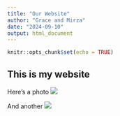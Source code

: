 ```yaml
---
title: "Our Website"
author: "Grace and Mirza"
date: "2024-09-10"
output: html_document
---
```


```r
knitr::opts_chunk$set(echo = TRUE)
```

## This is my website


Here's a photo
![](https://upload.wikimedia.org/wikipedia/commons/thumb/b/bc/Juvenile_Ragdoll.jpg/440px-Juvenile_Ragdoll.jpg)

And another
![](https://www.vets4pets.com/siteassets/species/cat/kitten/tiny-kitten-in-sunlight.jpg?w=585&scale=down)
